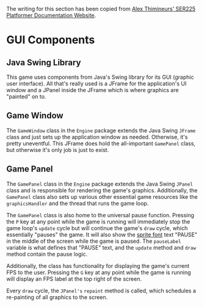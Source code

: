 The writing for this section has been copied from [Alex Thimineurs' SER225 Platformer Documentation Website](https://a-r-t.github.io/SER-225-Game-Platformer/).

# GUI Components

## Java Swing Library

This game uses components from Java's Swing library for its GUI (graphic user interface). All that's really used
is a JFrame for the application's UI window and a JPanel inside the JFrame which is where graphics are "painted" on to.

## Game Window

The `GameWindow` class in the `Engine` package extends the Java Swing `JFrame` class and just sets up the application window
as needed. Otherwise, it's pretty uneventful. 
This JFrame does hold the all-important `GamePanel` class, but otherwise it's only job is just to exist.

## Game Panel

The `GamePanel` class in the `Engine` package extends the Java Swing `JPanel` class and is responsible for rendering the game's graphics.
Additionally, the `GamePanel` class also sets up various other essential game resources like the `graphicsHandler` and the thread that runs the game loop.

The `GamePanel` class is also home to the universal pause function. 
Pressing the `P` key at any point while the game is running will immediately stop the game loop's `update` cycle but will continue the game's `draw` cycle,
which essentially "pauses" the game. 
It will also show the [sprite font](../../GameCodeDetails/GameCodeDetailsSubSections/sprite-font.md) text "PAUSE" in the middle of the screen while the game is paused. 
The `pauseLabel` variable is what defines that "PAUSE" text, and the `update` method and `draw` method contain the pause logic.

Additionally, the class has functionality for displaying the game's current FPS to the user. 
Pressing the `G` key at any point while the game is running will display an FPS label at the top right of the screen.

Every `draw` cycle, the `JPanel's` `repaint` method is called, which schedules a re-painting of all graphics to the screen.